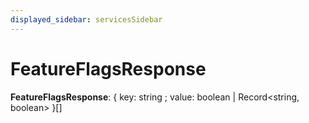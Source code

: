 ```yaml
---
displayed_sidebar: servicesSidebar
---
```



# FeatureFlagsResponse

 **FeatureFlagsResponse**: &#123; key: string ; value: boolean \| Record&#60;string, boolean&#62;  &#125;[]
